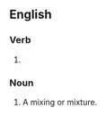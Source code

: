 ==English==
{{wikipedia}}

===Verb===
{{head|en|verb form}}

# {{present participle of|commingle|lang=en|nocat=1}}

===Noun===
{{en-noun}}

# A mixing or mixture.